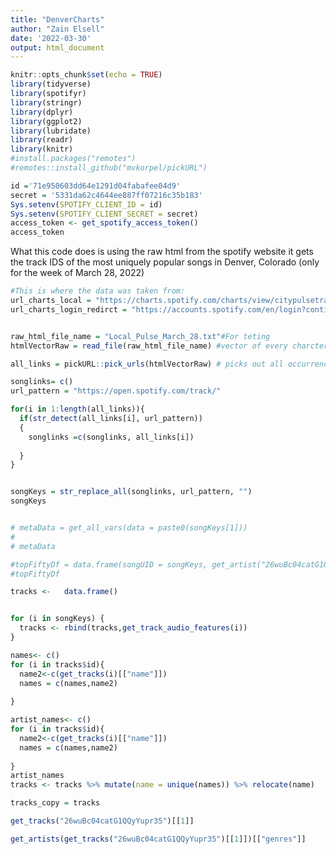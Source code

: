 ```yaml
---
title: "DenverCharts"
author: "Zain Elsell"
date: '2022-03-30'
output: html_document
---
```


```r
knitr::opts_chunk$set(echo = TRUE)
library(tidyverse)
library(spotifyr)
library(stringr)
library(dplyr)
library(ggplot2)
library(lubridate)
library(readr)
library(knitr)
#install.packages("remotes")
#remotes::install_github("mvkorpel/pickURL")

```


```r
id ='71e950603dd64e1291d04fabafee04d9'
secret = '5331da62c4644ee887ff07216c35b183'
Sys.setenv(SPOTIFY_CLIENT_ID = id)
Sys.setenv(SPOTIFY_CLIENT_SECRET = secret)
access_token <- get_spotify_access_token()
access_token
```


What this code does is using the raw html from the spotify website it gets the track IDS of the most uniquely popular songs in Denver, Colorado (only for the week of March 28, 2022) 

```r

#This is where the data was taken from:
url_charts_local = "https://charts.spotify.com/charts/view/citypulsetrack-denver-weekly/latest"
url_charts_login_redirct = "https://accounts.spotify.com/en/login?continue=https%3A%2F%2Fcharts.spotify.com/login"


raw_html_file_name = "Local_Pulse_March_28.txt"#For teting 
htmlVectorRaw = read_file(raw_html_file_name) #vector of every charcter in the

all_links = pickURL::pick_urls(htmlVectorRaw) # picks out all occurrences of links in the raw html code

songlinks= c()
url_pattern = "https://open.spotify.com/track/"

for(i in 1:length(all_links)){
  if(str_detect(all_links[i], url_pattern))
  {
    songlinks =c(songlinks, all_links[i])
    
  }
}


songKeys = str_replace_all(songlinks, url_pattern, "")
songKeys


# metaData = get_all_vars(data = paste0(songKeys[1]))
# 
# metaData

```

```r
#topFiftyDf = data.frame(songUID = songKeys, get_artist("26wuBc04catG1QQyYupr35"))#, Artist = get_artist(songlinks))
#topFiftyDf
```

```r
tracks <-   data.frame()


for (i in songKeys) {
  tracks <- rbind(tracks,get_track_audio_features(i))
}

names<- c()
for (i in tracks$id){
  name2<-c(get_tracks(i)[["name"]])
  names = c(names,name2)
  
}

artist_names<- c()
for (i in tracks$id){
  name2<-c(get_tracks(i)[["name"]])
  names = c(names,name2)
  
}
artist_names
tracks <- tracks %>% mutate(name = unique(names)) %>% relocate(name)
```

```r
tracks_copy = tracks
```

```r
get_tracks("26wuBc04catG1QQyYupr35")[[1]]

get_artists(get_tracks("26wuBc04catG1QQyYupr35")[[1]])[["genres"]]

```


















































































